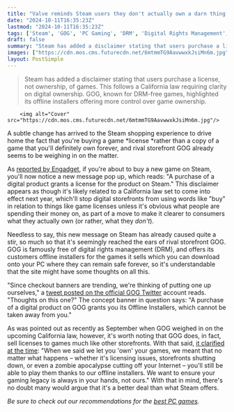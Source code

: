 ```yaml
---
title: "Valve reminds Steam users they don't actually own a darn thing they buy, GOG pounces and says its games 'cannot be taken away from you' thanks to offline installers"
date: "2024-10-11T16:35:23Z"
lastmod: "2024-10-11T16:35:23Z"
tags: ['Steam', 'GOG', 'PC Gaming', 'DRM', 'Digital Rights Management', 'Game License', 'Storefront', 'Online Gaming', 'Offline Installers']
draft: false
summary: "Steam has added a disclaimer stating that users purchase a license, not ownership, of games. This follows a California law requiring clarity on digital ownership. GOG, known for DRM-free games, highlighted its offline installers offering more control over game ownership."
images: ["https://cdn.mos.cms.futurecdn.net/6mtmmTG9AavwwxkJsiMn6m.jpg"]
layout: PostSimple
---
```

> Steam has added a disclaimer stating that users purchase a license, not ownership, of games. This follows a California law requiring clarity on digital ownership. GOG, known for DRM-free games, highlighted its offline installers offering more control over game ownership.


        <img alt="Cover" src="https://cdn.mos.cms.futurecdn.net/6mtmmTG9AavwwxkJsiMn6m.jpg"/>
        
A subtle change has arrived to the Steam shopping experience to drive home the fact that you're buying a game *license *rather than a copy of a game that you'll definitely own forever, and rival storefront GOG already seems to be weighing in on the matter.

As [<u>reported by Engadget</u>](https://www.engadget.com/gaming/steam-now-tells-gamers-up-front-that-theyre-buying-a-license-not-a-game-085106522.html), if you're about to buy a new game on Steam, you'll now notice a new message pop up, which reads: "A purchase of a digital product grants a license for the product on Steam." This disclaimer appears as though it's likely related to a California law set to come into effect next year, which'll stop digital storefronts from using words like "buy" in relation to things like game licenses unless it's obvious what people are spending their money on, as part of a move to make it clearer to consumers what they actually own (or rather, what they *don't*). 

Needless to say, this new message on Steam has already caused quite a stir, so much so that it's seemingly reached the ears of rival storefront GOG. GOG is famously free of digital rights management (DRM), and offers its customers offline installers for the games it sells which you can download onto your PC where they can remain safe forever, so it's understandable that the site might have some thoughts on all this. 

"Since checkout banners are trending, we're thinking of putting one up ourselves," a [<u>tweet posted on the official GOG Twitter</u>](https://x.com/GOGcom/status/1844752098145038435) account reads. "Thoughts on this one?" The concept banner in question says: "A purchase of a digital product on GOG grants you its Offline Installers, which cannot be taken away from you."

As was pointed out as recently as September when GOG weighed in on the upcoming California law, however, it's worth noting that GOG does, in fact, sell licenses to games much like other storefronts. With that said, [<u>it clarified at the time</u>](https://www.gamesradar.com/platforms/pc-gaming/as-california-forces-stores-to-admit-you-dont-own-digital-games-gog-reminds-pc-gamers-you-can-keep-drm-free-games-your-gaming-legacy-is-always-in-your-hands/): "When we said we let you 'own' your games, we meant that no matter what happens – whether it's licensing issues, storefronts shutting down, or even a zombie apocalypse cutting off your Internet – you'll still be able to play them thanks to our offline installers. We want to ensure your gaming legacy is always in your hands, not ours." With that in mind, there's no doubt many would argue that it's a better deal than what Steam offers. 

*Be sure to check out our recommendations for the *[<u><em>best PC games</em></u>](https://www.gamesradar.com/best-pc-games/)*.*
        